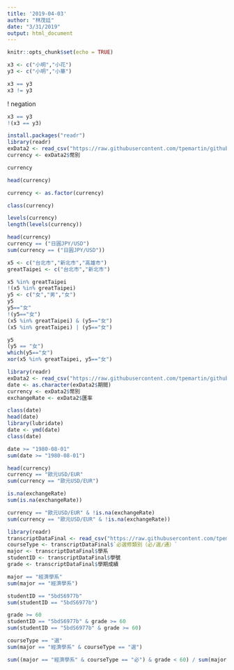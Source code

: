 ```yaml
---
title: '2019-04-03'
author: "林茂廷"
date: "3/31/2019"
output: html_document
---
```



```r
knitr::opts_chunk$set(echo = TRUE)
```


```r
x3 <- c("小明","小花")
y3 <- c("小明","小華")
```

```r
x3 == y3
x3 != y3
```

! negation
```r
x3 == y3
!(x3 == y3)
```

```r
install.packages("readr")
library(readr)
exData2 <- read_csv("https://raw.githubusercontent.com/tpemartin/github-data/master/exData2.csv")
currency <- exData2$幣別
```



```r
currency
```


```r
head(currency)
```


```r
currency <- as.factor(currency)
```


```r
class(currency)

```


```r
levels(currency)
length(levels(currency))

```


```r
head(currency)
currency == ("日圓JPY/USD")
sum(currency == ("日圓JPY/USD"))
```


```r
x5 <- c("台北市","新北市","高雄市")
greatTaipei <- c("台北市","新北市")

x5 %in% greatTaipei
!(x5 %in% greatTaipei)
y5 <- c("女","男","女")
y5
y5=="女"
!(y5=="女")
(x5 %in% greatTaipei) & (y5=="女")
(x5 %in% greatTaipei) | (y5=="女")
```


```r
y5
(y5 == "女")
which(y5=="女")
xor(x5 %in% greatTaipei, y5=="女")
```

```r
library(readr)
exData2 <- read_csv("https://raw.githubusercontent.com/tpemartin/github-data/master/exData2.csv")
date <- as.character(exData2$期間)
currency <- exData2$幣別
exchangeRate <- exData2$匯率
```

```r
class(date)
head(date)
library(lubridate)
date <- ymd(date)
class(date)
```

```r
date >= "1980-08-01"
sum(date >= "1980-08-01")
```


```r
head(currency)
currency == "歐元USD/EUR"
sum(currency == "歐元USD/EUR")

```

```r
is.na(exchangeRate)
sum(is.na(exchangeRate))
```

```r
currency == "歐元USD/EUR" & !is.na(exchangeRate)
sum(currency == "歐元USD/EUR" & !is.na(exchangeRate))
```


```r
library(readr)
transcriptDataFinal <- read_csv("https://raw.githubusercontent.com/tpemartin/github-data/master/transcriptDataFinal.csv")
courseType <- transcriptDataFinal$`必選修類別（必∕選∕通）`
major <- transcriptDataFinal$學系
studentID <- transcriptDataFinal$學號
grade <- transcriptDataFinal$學期成績
```

```r
major == "經濟學系"
sum(major == "經濟學系")
```

```r
studentID == "5bdS6977b"
sum(studentID == "5bdS6977b")
```

```r
grade >= 60
studentID == "5bdS6977b" & grade >= 60
sum(studentID == "5bdS6977b" & grade >= 60)
```


```r
courseType == "選"
sum(major == "經濟學系" & courseType == "選")
```


```r
sum((major == "經濟學系" & courseType == "必") & grade < 60) / sum(major == "經濟學系" & courseType == "必")
```



















